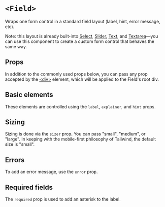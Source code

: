 


<Meta of={Stories} />

# `<Field>`

Wraps one form control in a standard field layout (label, hint, error message,
etc).

Note: this layout is already built-into [Select](/docs/forms-select--docs/),
[Slider](/docs/forms-slider--docs/), [Text](/docs/forms-text--docs/), and
[Textarea](/docs/forms-textarea--docs/)—you can use this component to create a
custom form control that behaves the same way.

<FakeCanvas>
  <Field
    label="A label"
    explainer="An explainer"
    error="An error message!"
    hint="A hint"
    sizer={Field.sizer.medium}
  >
    <FormControlPlaceholder />
  </Field>
</FakeCanvas>

## Props

In addition to the commonly used props below, you can pass any prop accepted by
the [&lt;div&gt;](htps://react.dev/reference/react-dom/components/common)
element, which will be applied to the Field's root div.

<ArgTypes of={Field} sort="requiredFirst" />

## Basic elements

These elements are controlled using the `label`, `explainer`, and `hint` props.

<Canvas of={Stories.Basic} sourceState="shown" />

## Sizing

Sizing is done via the `sizer` prop. You can pass "small", "medium", or "large".
In keeping with the mobile-first philosophy of Tailwind, the default size is
"small".

<Canvas of={Stories.AllSizes} sourceState="shown" />

## Errors

To add an error message, use the `error` prop.

<Canvas of={Stories.Error} sourceState="shown" />

## Required fields

The `required` prop is used to add an asterisk to the label.

<Canvas of={Stories.Required} sourceState="shown" />
